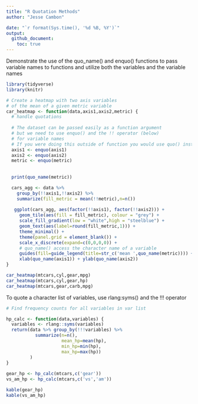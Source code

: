 ```yaml
---
title: "R Quotation Methods"
author: "Jesse Cambon"

date: "`r format(Sys.time(), '%d %B, %Y')`"
output:
  github_document:
    toc: true
---
```


Demonstrate the use of the quo_name() and enquo() functions
to pass variable names to functions and utilize both the variables
and the variable names 

```r
library(tidyverse)
library(knitr)

# Create a heatmap with two axis variables
# of the mean of a given metric variable
car_heatmap <- function(data,axis1,axis2,metric) {
  # handle quotations
  
  # The dataset can be passed easily as a function argument
  # but we need to use enquo() and the !! operator (below) 
  # for variable names
  # If you were doing this outside of function you would use quo() instead of enquo()
  axis1 <- enquo(axis1)
  axis2 <- enquo(axis2)
  metric <- enquo(metric)
  
  
  print(quo_name(metric))

  cars_agg <- data %>%
    group_by(!!axis1,!!axis2) %>%
    summarize(fill_metric = mean(!!metric),n=n())
  
   ggplot(cars_agg, aes(factor(!!axis1), factor(!!axis2))) + 
     geom_tile(aes(fill = fill_metric), colour = "grey") + 
     scale_fill_gradient(low = "white",high = "steelblue") +
     geom_text(aes(label=round(fill_metric,1))) +
     theme_minimal() +
     theme(panel.grid = element_blank()) +
     scale_x_discrete(expand=c(0,0,0,0)) +
     # quo_name() access the character name of a variable
     guides(fill=guide_legend(title=str_c('mean ',quo_name(metric)))) +
     xlab(quo_name(axis1)) + ylab(quo_name(axis2))
}

car_heatmap(mtcars,cyl,gear,mpg)
car_heatmap(mtcars,cyl,gear,hp)
car_heatmap(mtcars,gear,carb,mpg)
```

To quote a character list of variables, use rlang:syms() and the !!! operator

```r
# Find frequency counts for all variables in var list

hp_calc <- function(data,variables) {
  variables <- rlang::syms(variables)
  return(data %>% group_by(!!!variables) %>%
           summarize(n=n(),
                     mean_hp=mean(hp),
                     min_hp=min(hp),
                     max_hp=max(hp))
         )
}
 
gear_hp <- hp_calc(mtcars,c('gear')) 
vs_am_hp <- hp_calc(mtcars,c('vs','am')) 

kable(gear_hp)
kable(vs_am_hp)
```


